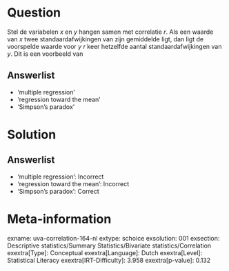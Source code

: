 Question
========

Stel de variabelen *x* en *y* hangen samen met correlatie *r*. Als een
waarde van *x* twee standaardafwijkingen van zijn gemiddelde ligt, dan
ligt de voorspelde waarde voor *y* *r* keer hetzelfde aantal
standaardafwijkingen van *y*. Dit is een voorbeeld van

Answerlist
----------

* 'multiple regression'
* 'regression toward the mean'
* 'Simpson's paradox'

Solution
========

Answerlist
----------

* 'multiple regression': Incorrect
* 'regression toward the mean': Incorrect
* 'Simpson's paradox': Correct

Meta-information
================
exname: uva-correlation-164-nl
extype: schoice
exsolution: 001
exsection: Descriptive statistics/Summary Statistics/Bivariate statistics/Correlation
exextra[Type]: Conceptual
exextra[Language]: Dutch
exextra[Level]: Statistical Literacy
exextra[IRT-Difficulty]: 3.958
exextra[p-value]: 0.132
